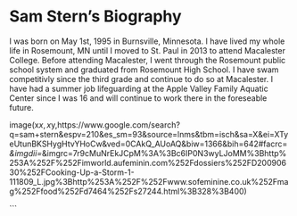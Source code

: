 # Sam Stern's Biography

I was born on May 1st, 1995 in Burnsville, Minnesota.  I have lived my whole life in Rosemount, MN until I moved to St. Paul in 2013 to attend Macalester College.  Before attending Macalester, I went through the Rosemount public school system and graduated from Rosemount High School.  I have swam competitivly since the third grade and continue to do so at Macalester.  I have had a summer job lifeguarding at the Apple Valley Family Aquatic Center since I was 16 and will continue to work there in the foreseable future. 


image(x$x,x$y,https://www.google.com/search?q=sam+stern&espv=210&es_sm=93&source=lnms&tbm=isch&sa=X&ei=XTyeUtunBKSHygHtvYHoCw&ved=0CAkQ_AUoAQ&biw=1366&bih=642#facrc=_&imgdii=_&imgrc=7r9cMuNrEkJCpM%3A%3Bc6IP0N3wyLJoMM%3Bhttp%253A%252F%252Fimworld.aufeminin.com%252Fdossiers%252FD20090630%252FCooking-Up-a-Storm-1-111809_L.jpg%3Bhttp%253A%252F%252Fwww.sofeminine.co.uk%252Fmag%252Ffood%252Fd7464%252Fs27244.html%3B328%3B400)

```